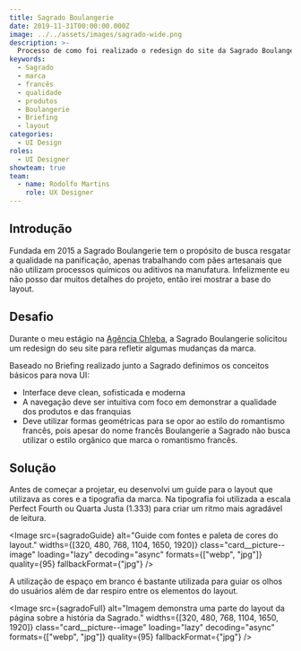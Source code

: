 ```yaml
---
title: Sagrado Boulangerie
date: 2019-11-31T00:00:00.000Z
image: ../../assets/images/sagrado-wide.png
description: >-
  Processo de como foi realizado o redesign do site da Sagrado Boulangerie
keywords:
  - Sagrado
  - marca
  - francês
  - qualidade
  - produtos
  - Boulangerie
  - Briefing
  - layout
categories:
  - UI Design
roles:
  - UI Designer
showteam: true
team:
  - name: Rodolfo Martins
    role: UX Designer
---
```



## Introdução

Fundada em 2015 a Sagrado Boulangerie tem o propósito de busca resgatar a qualidade na panificação, apenas trabalhando com pães artesanais que não utilizam processos químicos ou aditivos na manufatura.
Infelizmente eu não posso dar muitos detalhes do projeto, então irei mostrar a base do layout.

## Desafio

Durante o meu estágio na [Agência Chleba](https://www.chleba.net/), a Sagrado Boulangerie solicitou um redesign do seu site para refletir algumas mudanças da marca.

Baseado no Briefing realizado junto a Sagrado definimos os conceitos básicos para nova UI:

- Interface deve clean, sofisticada e moderna
- A navegação deve ser intuitiva com foco em demonstrar a qualidade dos produtos e das franquias
- Deve utilizar formas geométricas para se opor ao estilo do romantismo francês, pois apesar do nome francês Boulangerie a Sagrado não busca utilizar o estilo orgânico que marca o romantismo francês.

## Solução

Antes de começar a projetar, eu desenvolvi um guide para o layout que utilizava as cores e a tipografia da marca.
Na tipografia foi utilizada a escala Perfect Fourth ou Quarta Justa (1.333) para criar um ritmo mais agradável de leitura.

<Image src={sagradoGuide} alt="Guide com fontes e paleta de cores do layout."   widths={[320, 480, 768, 1104, 1650, 1920]}
  class="card__picture--image"
  loading="lazy"
  decoding="async"
  formats={["webp", "jpg"]}
  quality={95}
  fallbackFormat={"jpg"} />

A utilização de espaço em branco é bastante utilizada para guiar os olhos do usuários além de dar respiro entre os elementos do layout.

<Image src={sagradoFull} alt="Imagem demonstra uma parte do layout da página sobre a história da Sagrado."   widths={[320, 480, 768, 1104, 1650, 1920]}
  class="card__picture--image"
  loading="lazy"
  decoding="async"
  formats={["webp", "jpg"]}
  quality={95}
  fallbackFormat={"jpg"} />

